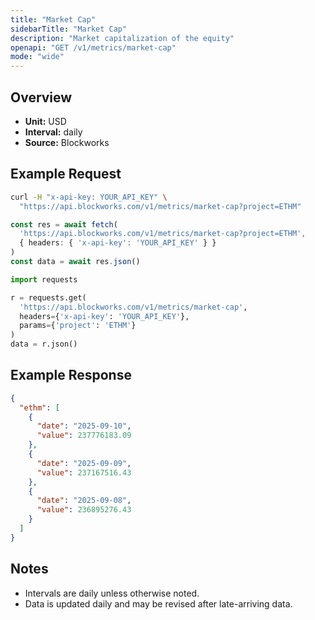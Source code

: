 ```yaml
---
title: "Market Cap"
sidebarTitle: "Market Cap"
description: "Market capitalization of the equity"
openapi: "GET /v1/metrics/market-cap"
mode: "wide"
---
```


## Overview

- **Unit:** USD
- **Interval:** daily
- **Source:** Blockworks

## Example Request

<CodeGroup>

```bash cURL
curl -H "x-api-key: YOUR_API_KEY" \
  "https://api.blockworks.com/v1/metrics/market-cap?project=ETHM"
```

```typescript TypeScript
const res = await fetch(
  'https://api.blockworks.com/v1/metrics/market-cap?project=ETHM',
  { headers: { 'x-api-key': 'YOUR_API_KEY' } }
)
const data = await res.json()
```

```python Python
import requests

r = requests.get(
  'https://api.blockworks.com/v1/metrics/market-cap',
  headers={'x-api-key': 'YOUR_API_KEY'},
  params={'project': 'ETHM'}
)
data = r.json()
```

</CodeGroup>

## Example Response

```json
{
  "ethm": [
    {
      "date": "2025-09-10",
      "value": 237776183.09
    },
    {
      "date": "2025-09-09",
      "value": 237167516.43
    },
    {
      "date": "2025-09-08",
      "value": 236895276.43
    }
  ]
}
```

## Notes
- Intervals are daily unless otherwise noted.
- Data is updated daily and may be revised after late-arriving data.